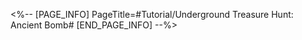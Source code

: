<%-- [PAGE_INFO]
PageTitle=#Tutorial/Underground Treasure Hunt: Ancient Bomb#
[END_PAGE_INFO] --%>
{{Tutorial
|sort      = 801009
|title     = Underground Treasure Hunt: Ancient Bomb
|subtitle  = 
|type      = 
|about     = 
|image1    = Tutorial Underground Treasure Hunt Ancient Bomb 1.png{{subst:void|<!--$UPLOAD:<<SpriteOutput/TutorialPic/TutorialPage_801009.png>-<Tutorial Underground Treasure Hunt Ancient Bomb 1.png>>}}
|text1     = {{Color|h|nobold=1|Ancient Bombs}} can be used to immediately defeat 1 Normal Enemy.
}}